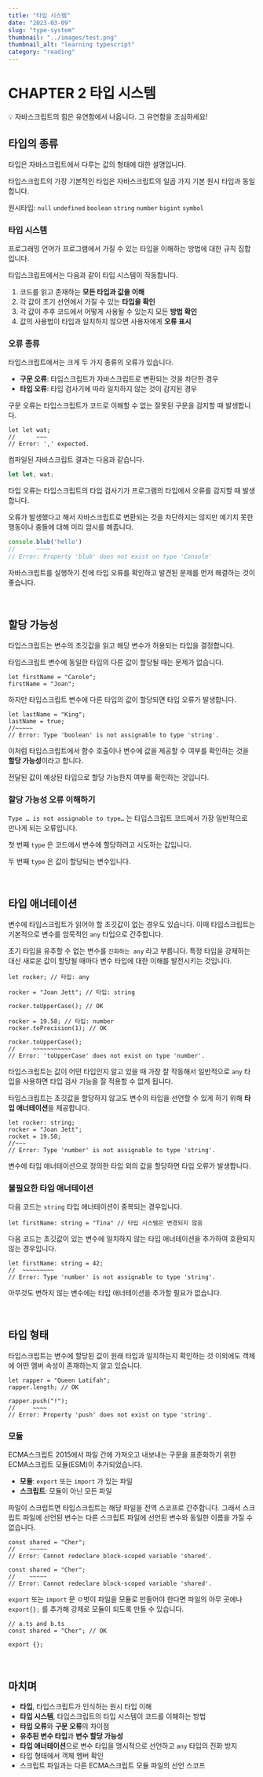 ```yaml
---
title: "타입 시스템"
date: "2023-03-09"
slug: "type-system"
thumbnail: "../images/test.png"
thumbnail_alt: "learning typescript"
category: "reading"
---
```


# CHAPTER 2 타입 시스템

<Callout>
💡 자바스크립트의 힘은 유연함에서 나옵니다.
그 유연함을 조심하세요!
</Callout>

<br />

## 타입의 종류

타입은 자바스크립트에서 다루는 값의 형태에 대한 설명입니다.

타입스크립트의 가장 기본적인 타입은 자바스크립트의 일곱 가지 기본 원시 타입과 동일합니다.

원시타입: `null` `undefined` `boolean` `string` `number` `bigint` `symbol` 

### 타입 시스템

프로그래밍 언어가 프로그램에서 가질 수 있는 타입을 이해하는 방법에 대한 규칙 집합입니다.

타입스크립트에서는 다음과 같이 타입 시스템이 작동합니다.

1. 코드를 읽고 존재하는 **모든 타입과 값을 이해**
2. 각 값이 초기 선언에서 가질 수 있는 **타입을 확인**
3. 각 값이 추후 코드에서 어떻게 사용될 수 있는지 모든 **방법 확인**
4. 값의 사용법이 타입과 일치하지 않으면 사용자에게 **오류 표시**

### 오류 종류

타입스크립트에서는 크게 두 가지 종류의 오류가 있습니다.

- **구문 오류**: 타입스크립트가 자바스크립트로 변환되는 것을 차단한 경우
- **타입 오류**: 타입 검사기에 따라 일치하지 않는 것이 감지된 경우

구문 오류는 타입스크립트가 코드로 이해할 수 없는 잘못된 구문을 감지할 때 발생합니다.

```tsx
let let wat;
//      ~~~
// Error: ',' expected.
```

컴파일된 자바스크립트 결과는 다음과 같습니다.

```jsx
let let, wat;
```

타입 오류는 타입스크립트의 타입 검사기가 프로그램의 타입에서 오류를 감지할 때 발생합니다.

오류가 발생했다고 해서 자바스크립트로 변환되는 것을 차단하지는 않지만 예기치 못한 행동이나 충돌에 대해 미리 암시를 해줍니다.

```jsx
console.blub('hello')
//      ~~~~
// Error: Property 'blub' does not exist on type 'Console'
```

자바스크립트를 실행하기 전에 타입 오류를 확인하고 발견된 문제를 먼저 해결하는 것이 좋습니다.

<br />

## 할당 가능성

타입스크립트는 변수의 초깃값을 읽고 해당 변수가 허용되는 타입을 결정합니다.

타입스크립트 변수에 동일한 타입의 다른 값이 할당될 때는 문제가 없습니다.

```tsx
let firstName = "Carole";
firstName = "Joan";
```

하지만 타입스크립트 변수에 다른 타입의 값이 할당되면 타입 오류가 발생합니다.

```tsx
let lastName = "King";
lastName = true;
//~~~~~
// Error: Type 'boolean' is not assignable to type 'string'.
```

이처럼 타입스크립트에서 함수 호출이나 변수에 값을 제공할 수 여부를 확인하는 것을 **할당 가능성**이라고 합니다.

전달된 값이 예상된 타입으로 할당 가능한지 여부를 확인하는 것입니다.

### 할당 가능성 오류 이해하기

`Type … is not assignable to type…` 는 타입스크립트 코드에서 가장 일반적으로 만나게 되는 오류입니다.

첫 번째 `type` 은 코드에서 변수에 할당하려고 시도하는 값입니다.

두 번째 `type` 은 값이 할당되는 변수입니다.

<br />

## 타입 애너테이션

변수에 타입스크립트가 읽어야 할 초깃값이 없는 경우도 있습니다. 이때 타입스크립트는 기본적으로 변수를 암묵적인 `any` 타입으로 간주합니다.

초기 타입을 유추할 수 없는 변수를 `진화하는 any` 라고 부릅니다. 특정 타입을 강제하는 대신 새로운 값이 할당될 때마다 변수 타입에 대한 이해를 발전시키는 것입니다.

```tsx
let rocker; // 타입: any

rocker = "Joan Jett"; // 타입: string

rocker.toUpperCase(); // OK

rocker = 19.58; // 타입: number
rocker.toPrecision(1); // OK

rocker.toUpperCase();
//     ~~~~~~~~~~~
// Error: 'toUpperCase' does not exist on type 'number'.
```

타입스크립트는 값이 어떤 타입인지 알고 있을 때 가장 잘 작동해서 일반적으로 `any` 타입을 사용하면 타입 검사 기능을 잘 적용할 수 없게 됩니다.

타입스크립트는 초깃값을 할당하지 않고도 변수의 타입을 선언할 수 있게 하기 위해 **타입 애너테이션**을 제공합니다.

```tsx
let rocker: string;
rocker = "Joan Jett";
rocket = 19.58;
//~~~
// Error: Type 'number' is not assignable to type 'string'.
```

변수에 타입 애너테이션으로 정의한 타입 외의 값을 할당하면 타입 오류가 발생합니다.

### 불필요한 타입 애너테이션

다음 코드는 `string` 타입 애너테이션이 중복되는 경우입니다.

```tsx
let firstName: string = "Tina" // 타입 시스템은 변경되지 않음
```

다음 코드는 초깃값이 있는 변수에 일치하지 않는 타입 애너테이션을 추가하여 호환되지 않는 경우입니다.

```tsx
let firstName: string = 42;
//  ~~~~~~~~~
// Error: Type 'number' is not assignable to type 'string'.
```

아무것도 변하지 않는 변수에는 타입 애너테이션을 추가할 필요가 없습니다.

<br />

## 타입 형태

타입스크립트는 변수에 할당된 값이 원래 타입과 일치하는지 확인하는 것 이외에도 객체에 어떤 멤버 속성이 존재하는지 알고 있습니다.

```tsx
let rapper = "Queen Latifah";
rapper.length; // OK

rapper.push("!");
//     ~~~~
// Error: Property 'push' does not exist on type 'string'.
```

### 모듈

ECMA스크립트 2015에서 파일 간에 가져오고 내보내는 구문을 표준화하기 위한 ECMA스크립트 모듈(ESM)이 추가되었습니다.

- **모듈**: `export` 또는 `import` 가 있는 파일
- **스크립트**: 모듈이 아닌 모든 파일

파일이 스크립트면 타입스크립트는 해당 파일을 전역 스코프로 간주합니다. 그래서 스크립트 파일에 선언된 변수는 다른 스크립트 파일에 선언된 변수와 동일한 이름을 가질 수 없습니다.

```tsx
const shared = "Cher";
//    ~~~~~
// Error: Cannot redeclare block-scoped variable 'shared'.
```

```tsx
const shared = "Cher";
//    ~~~~~
// Error: Cannot redeclare block-scoped variable 'shared'.
```

`export` 또는 `import` 문 ㅇ벗이 파일을 모듈로 만들어야 한다면 파일의 아무 곳에나 `export{};` 를 추가해 강제로 모듈이 되도록 만들 수 있습니다.

```tsx
// a.ts and b.ts
const shared = "Cher"; // OK

export {};
```

<br />

## 마치며

- **타입**, 타입스크립트가 인식하는 원시 타입 이해
- **타입 시스템**, 타입스크립트의 타입 시스템이 코드를 이해하는 방법
- **타입 오류**와 **구문 오류**의 차이점
- **유추된 변수 타입**과 **변수 할당 가능성**
- **타입 애너테이션**으로 변수 타입을 명시적으로 선언하고 `any` 타입의 진화 방지
- 타입 형태에서 객체 멤버 확인
- 스크립트 파일과는 다른 ECMA스크립트 모듈 파일의 선언 스코프